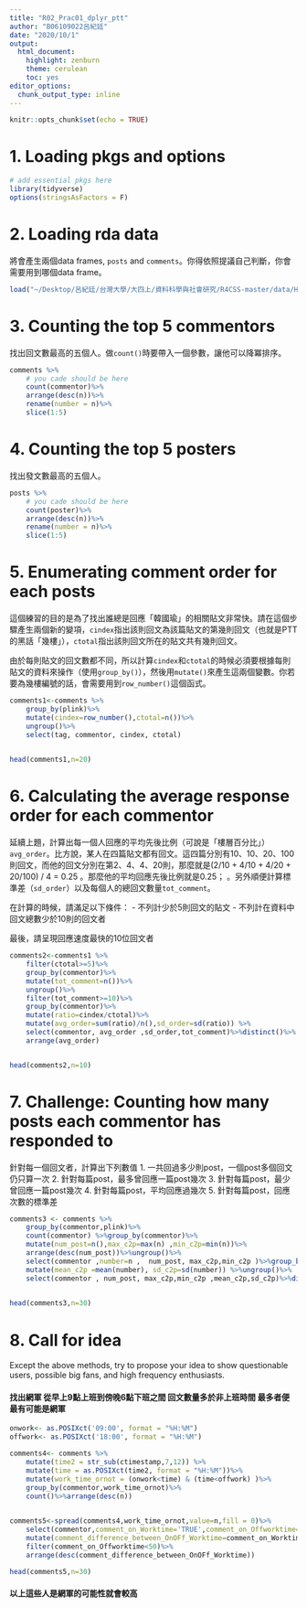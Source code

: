 ```yaml
---
title: "R02_Prac01_dplyr_ptt"
author: "B06109022呂紀廷"
date: "2020/10/1"
output:
  html_document:
    highlight: zenburn
    theme: cerulean
    toc: yes
editor_options:
  chunk_output_type: inline
---
```


```r
knitr::opts_chunk$set(echo = TRUE)
```

# 1. Loading pkgs and options
```r
# add essential pkgs here
library(tidyverse)
options(stringsAsFactors = F)
```


# 2. Loading rda data

將會產生兩個data frames, `posts` and `comments`。你得依照提議自己判斷，你會需要用到哪個data frame。

```r
load("~/Desktop/呂紀廷/台灣大學/大四上/資料科學與社會研究/R4CSS-master/data/HatePolitics_Hang_20190101_2019_06_01.rda")
```


# 3. Counting the top 5 commentors

找出回文數最高的五個人。做`count()`時要帶入一個參數，讓他可以降冪排序。

```r
comments %>%
    # you cade should be here
    count(commentor)%>%
    arrange(desc(n))%>%
    rename(number = n)%>%
    slice(1:5)
```


# 4. Counting the top 5 posters

找出發文數最高的五個人。

```r
posts %>%
    # you cade should be here
    count(poster)%>%
    arrange(desc(n))%>%
    rename(number = n)%>%
    slice(1:5)
```


# 5. Enumerating comment order for each posts

這個練習的目的是為了找出誰總是回應「韓國瑜」的相關貼文非常快。請在這個步驟產生兩個新的變項，`cindex`指出該則回文為該篇貼文的第幾則回文（也就是PTT的黑話「幾樓」），`ctotal`指出該則回文所在的貼文共有幾則回文。

由於每則貼文的回文數都不同，所以計算`cindex`和`ctotal`的時候必須要根據每則貼文的資料來操作（使用`group_by()`），然後用`mutate()`來產生這兩個變數。你若要為幾樓編號的話，會需要用到`row_number()`這個函式。

```r
comments1<-comments %>%
	group_by(plink)%>%
    mutate(cindex=row_number(),ctotal=n())%>%
    ungroup()%>%
    select(tag, commentor, cindex, ctotal) 
    

head(comments1,n=20)
```


# 6. Calculating the average response order for each commentor

延續上題，計算出每一個人回應的平均先後比例（可說是「樓層百分比」）`avg_order`。比方說，某人在四篇貼文都有回文。這四篇分別有10、10、20、100則回文，而他的回文分別在第2、4、4、20則，那麼就是(2/10 + 4/10 + 4/20 + 20/100) / 4 = 0.25 。那麼他的平均回應先後比例就是0.25； 。另外順便計算標準差（`sd_order`）以及每個人的總回文數量`tot_comment`。

在計算的時候，請滿足以下條件：
- 不列計少於5則回文的貼文
- 不列計在資料中回文總數少於10則的回文者

最後，請呈現回應速度最快的10位回文者

```r
comments2<-comments1 %>%
    filter(ctotal>=5)%>%
    group_by(commentor)%>%
    mutate(tot_comment=n())%>%
    ungroup()%>%
    filter(tot_comment>=10)%>%
    group_by(commentor)%>%
    mutate(ratio=cindex/ctotal)%>%
    mutate(avg_order=sum(ratio)/n(),sd_order=sd(ratio)) %>%
    select(commentor, avg_order ,sd_order,tot_comment)%>%distinct()%>%
    arrange(avg_order)


head(comments2,n=10)

```

# 7. Challenge: Counting how many posts each commentor has responded to 

針對每一個回文者，計算出下列數值
1. 一共回過多少則post，一個post多個回文仍只算一次
2. 針對每篇post，最多曾回應一篇post幾次
3. 針對每篇post，最少曾回應一篇post幾次
4. 針對每篇post，平均回應過幾次
5. 針對每篇post，回應次數的標準差

```r

comments3 <- comments %>%
    group_by(commentor,plink)%>%
    count(commentor) %>%group_by(commentor)%>%
    mutate(num_post=n(),max_c2p=max(n) ,min_c2p=min(n))%>%
    arrange(desc(num_post))%>%ungroup()%>%
    select(commentor ,number=n ,  num_post, max_c2p,min_c2p )%>%group_by(commentor)%>%
    mutate(mean_c2p =mean(number), sd_c2p=sd(number)) %>%ungroup()%>%
    select(commentor , num_post, max_c2p,min_c2p ,mean_c2p,sd_c2p)%>%distinct()
    

head(comments3,n=30)
```

# 8. Call for idea

Except the above methods, try to propose your idea to show questionable users, possible big fans, and high frequency enthusiasts.

#### 找出網軍 從早上9點上班到傍晚6點下班之間 回文數量多於非上班時間 最多者便最有可能是網軍

```r

onwork<- as.POSIXct('09:00', format = "%H:%M")
offwork<- as.POSIXct('18:00', format = "%H:%M")

comments4<- comments %>%
    mutate(time2 = str_sub(ctimestamp,7,12)) %>%
    mutate(time = as.POSIXct(time2, format = "%H:%M"))%>%
    mutate(work_time_ornot = (onwork<time) & (time<offwork) )%>%
    group_by(commentor,work_time_ornot)%>%
    count()%>%arrange(desc(n))
    

comments5<-spread(comments4,work_time_ornot,value=n,fill = 0)%>%
    select(commentor,comment_on_Worktime='TRUE',comment_on_Offworktime='FALSE')%>%
    mutate(comment_difference_between_OnOFf_Worktime=comment_on_Worktime-comment_on_Offworktime )%>%
    filter(comment_on_Offworktime<50)%>%
    arrange(desc(comment_difference_between_OnOFf_Worktime))

head(comments5,n=30)
```
#### 以上這些人是網軍的可能性就會較高
